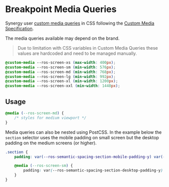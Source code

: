 
<Meta title="Docs/Developers/Breakpoints"/>

# Breakpoint Media Queries

Synergy user [custom media queries](https://github.com/csstools/postcss-plugins/tree/main/plugins/postcss-custom-media) in CSS following the [Custom Media Specification](https://www.w3.org/TR/mediaqueries-5/#at-ruledef-custom-media).

The media queries available may depend on the brand.

> Due to limitation with CSS variables in Custom Media Queries these values are hardcoded and need to be managed manually.

```css
@custom-media --ros-screen-xs (max-width: 400px);
@custom-media --ros-screen-sm (min-width: 576px);
@custom-media --ros-screen-md (min-width: 768px);
@custom-media --ros-screen-lg (min-width: 992px);
@custom-media --ros-screen-xl (min-width: 1200px);
@custom-media --ros-screen-xxl (min-width: 1440px);
```

## Usage

```css
@media (--ros-screen-md) {
	/* styles for medium viewport */
}
```

Media queries can also be nested using PostCSS. In the example below the `section` selector uses the mobile padding on small screen but the desktop padding on the medium screens (or higher).
```css
.section {
	padding: var(--ros-semantic-spacing-section-mobile-padding-y) var(--ros-semantic-spacing-section-mobile-padding-x);

	@media (--ros-screen-sm) {
		padding: var(--ros-semantic-spacing-section-desktop-padding-y) var(--ros-semantic-spacing-section-desktop-padding-x);
	}
}
```